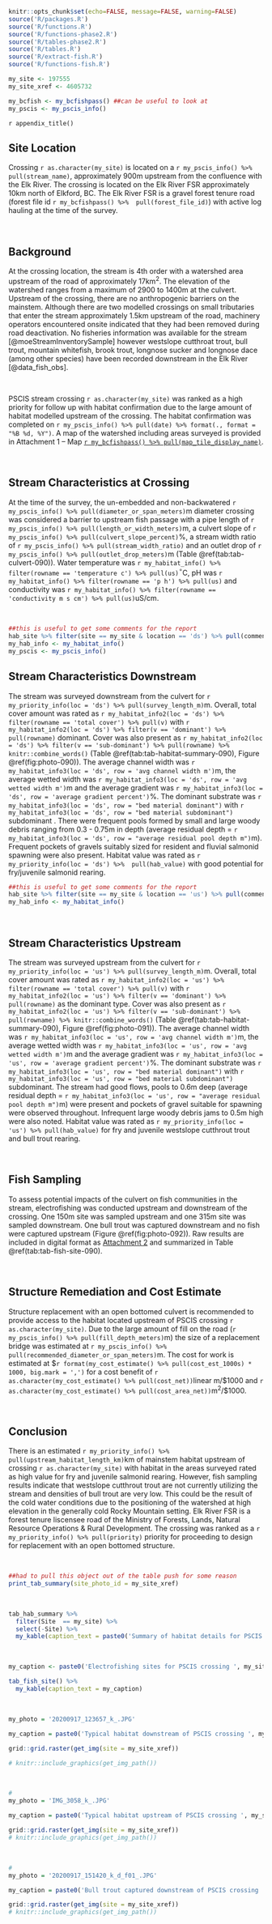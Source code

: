 
```r
knitr::opts_chunk$set(echo=FALSE, message=FALSE, warning=FALSE)
source('R/packages.R')
source('R/functions.R')
source('R/functions-phase2.R')
source('R/tables-phase2.R')
source('R/tables.R')
source('R/extract-fish.R')
source('R/functions-fish.R')


```



```r
my_site <- 197555
my_site_xref <- 4605732

```


```r
my_bcfish <- my_bcfishpass() ##can be useful to look at
my_pscis <- my_pscis_info()
```

`r appendix_title()`
<!-- `r paste0('# Appendix - Crossing ', my_site)`{-}  -->
<!-- `r paste0('**', my_overview_info() %>% pull(road_name), ' - ', my_overview_info() %>% pull(stream_name), '**')` -->


## Site Location {-}

Crossing `r as.character(my_site)` is located on a `r my_pscis_info() %>% pull(stream_name)`, approximately 900m upstream from the confluence with the Elk River. The crossing is located on the Elk River FSR approximately 10km north of Elkford, BC. The Elk River FSR is a gravel forest tenure road (forest file id `r my_bcfishpass() %>%  pull(forest_file_id)`) with active log hauling at the time of the survey. 


<br>

## Background {-}

At the crossing location, the stream is 4th order with a watershed area upstream of the road of approximately 17km^2^. The elevation of the watershed ranges from a maximum of 2900 to 1400m at the culvert. Upstream of the crossing, there are no anthropogenic barriers on the mainstem.  Although there are two modelled crossings on small tributaries that enter the stream approximately 1.5km upstream of the road, machinery operators encountered onsite indicated that they had been removed during road deactivation.  No fisheries information was available for the stream [@moeStreamInventorySample] however westslope cutthroat trout, bull trout, mountain whitefish, brook trout, longnose sucker and longnose dace (among other species) have been recorded downstream in the Elk River [@data_fish_obs].   

<br>

PSCIS stream crossing `r as.character(my_site)` was ranked as a high priority for follow up with habitat confirmation due to the large amount of habitat modelled upstream of the crossing. The habitat confirmation was completed on `r my_pscis_info() %>% pull(date) %>% format(., format = "%B %d, %Y")`. A map of the watershed including areas surveyed is provided in Attachment 1 – Map [`r my_bcfishpass() %>% pull(map_tile_display_name)`](`r my_mapsheet()`).

<br>

## Stream Characteristics at Crossing {-}

At the time of the survey, the un-embedded and non-backwatered `r my_pscis_info() %>% pull(diameter_or_span_meters)`m diameter crossing was considered a barrier to upstream fish passage with a pipe length of `r my_pscis_info() %>% pull(length_or_width_meters)`m, a culvert slope of `r my_pscis_info() %>% pull(culvert_slope_percent)`%, a stream width ratio of `r my_pscis_info() %>% pull(stream_width_ratio)` and an outlet drop of `r my_pscis_info() %>% pull(outlet_drop_meters)`m (Table \@ref(tab:tab-culvert-090)). Water temperature was `r my_habitat_info() %>% filter(rowname == 'temperature c') %>% pull(us)`$^\circ$C, pH was `r my_habitat_info() %>% filter(rowname == 'p h') %>% pull(us)` and conductivity was `r my_habitat_info() %>% filter(rowname == 'conductivity m s cm') %>% pull(us)`uS/cm.  

<br>


```r
##this is useful to get some comments for the report
hab_site %>% filter(site == my_site & location == 'ds') %>% pull(comments)
my_hab_info <- my_habitat_info()
my_pscis <- my_pscis_info() 
```
## Stream Characteristics Downstream {-}

The stream was surveyed downstream from the culvert for `r my_priority_info(loc = 'ds') %>% pull(survey_length_m)`m. Overall, total cover amount was rated as `r my_habitat_info2(loc = 'ds') %>% filter(rowname == 'total cover') %>% pull(v)` with  `r my_habitat_info2(loc = 'ds') %>% filter(v == 'dominant') %>% pull(rowname)` dominant. Cover was also present as `r my_habitat_info2(loc = 'ds') %>% filter(v == 'sub-dominant') %>% pull(rowname) %>% knitr::combine_words()` (Table \@ref(tab:tab-habitat-summary-090), Figure \@ref(fig:photo-090)). The average channel width was `r my_habitat_info3(loc = 'ds', row = 'avg channel width m')`m, the average wetted width was `r my_habitat_info3(loc = 'ds', row = 'avg wetted width m')`m and the average gradient was `r my_habitat_info3(loc = 'ds', row = 'average gradient percent')`%.  The dominant substrate was `r my_habitat_info3(loc = 'ds', row = "bed material dominant")` with `r my_habitat_info3(loc = 'ds', row = "bed material subdominant")` subdominant .  There were frequent pools formed by small and large woody debris ranging from 0.3 - 0.75m in depth (average residual depth = `r my_habitat_info3(loc = 'ds', row = "average residual pool depth m")`m). Frequent pockets of gravels suitably sized for resident and fluvial salmonid spawning were also present. Habitat value was rated as `r my_priority_info(loc = 'ds') %>%  pull(hab_value)` with good potential for fry/juvenile salmonid rearing.


```r
##this is useful to get some comments for the report
hab_site %>% filter(site == my_site & location == 'us') %>% pull(comments)
my_hab_info <- my_habitat_info()
```


<br>

## Stream Characteristics Upstream {-}

The stream was surveyed upstream from the culvert for `r my_priority_info(loc = 'us') %>% pull(survey_length_m)`m. Overall, total cover amount was rated as `r my_habitat_info2(loc = 'us') %>% filter(rowname == 'total cover') %>% pull(v)` with  `r my_habitat_info2(loc = 'us') %>% filter(v == 'dominant') %>% pull(rowname)` as the dominant type. Cover was also present as `r my_habitat_info2(loc = 'us') %>% filter(v == 'sub-dominant') %>% pull(rowname) %>% knitr::combine_words()` (Table \@ref(tab:tab-habitat-summary-090), Figure \@ref(fig:photo-091)). The average channel width was `r my_habitat_info3(loc = 'us', row = 'avg channel width m')`m, the average wetted width was `r my_habitat_info3(loc = 'us', row = 'avg wetted width m')`m and the average gradient was `r my_habitat_info3(loc = 'us', row = 'average gradient percent')`%.  The dominant substrate was `r my_habitat_info3(loc = 'us', row = "bed material dominant")` with `r my_habitat_info3(loc = 'us', row = "bed material subdominant")` subdominant. The stream had good flows, pools to 0.6m deep (average residual depth = `r my_habitat_info3(loc = 'us', row = "average residual pool depth m")`m) were present and pockets of gravel suitable for spawning were observed throughout.  Infrequent large woody debris jams to 0.5m high were also noted. Habitat value was rated as `r my_priority_info(loc = 'us') %>% pull(hab_value)` for fry and juvenile westslope cutthrout trout and bull trout rearing. 

<br>

## Fish Sampling {-}

To assess potential impacts of the culvert on fish communities in the stream, electrofishing was conducted upstream and downstream of the crossing.  One 150m site was sampled upstream and one 315m site was sampled downstream. One bull trout was captured downstream and no fish were captured upstream (Figure \@ref(fig:photo-092)).  Raw results are included in digital format as [Attachment 2](https://github.com/NewGraphEnvironment/fish_passage_elk_2020_reporting/raw/master/data/habitat_confirmations.xls) and summarized in Table \@ref(tab:tab-fish-site-090).

<br>

## Structure Remediation and Cost Estimate {-}

Structure replacement with an open bottomed culvert is recommended to provide access to the habitat located upstream of PSCIS crossing `r as.character(my_site)`.  Due to the large amount of fill on the road (`r my_pscis_info() %>% pull(fill_depth_meters)`m) the size of a replacement bridge was estimated at `r my_pscis_info() %>% pull(recommended_diameter_or_span_meters)`m. The cost for work is estimated at \$`r format(my_cost_estimate() %>% pull(cost_est_1000s) * 1000, big.mark = ',')` for a cost benefit of `r as.character(my_cost_estimate() %>% pull(cost_net))`linear m/\$1000 and `r as.character(my_cost_estimate() %>% pull(cost_area_net))`m^2^/\$1000.

<br>


## Conclusion {-}

There is an estimated `r my_priority_info() %>% pull(upstream_habitat_length_km)`km of mainstem habitat upstream of crossing `r as.character(my_site)` with habitat in the areas surveyed rated as high value for fry and juvenile salmonid rearing. However, fish sampling results indicate that westslope cutthrout trout are not currently utilizing the stream and densities of bull trout are very low.  This could be the result of the cold water conditions due to the positioning of the watershed at high elevation in the generally cold Rocky Mountain setting. Elk River FSR is a forest tenure liscensee road of the Ministry of Forests, Lands, Natural Resource Operations & Rural Development. The crossing was ranked as a `r my_priority_info() %>% pull(priority)` priority for proceeding to design for replacement with an open bottomed structure.

<br>

```r
##had to pull this object out of the table push for some reason
print_tab_summary(site_photo_id = my_site_xref)

```

<br>

```r
tab_hab_summary %>% 
  filter(Site  == my_site) %>% 
  select(-Site) %>% 
  my_kable(caption_text = paste0('Summary of habitat details for PSCIS crossing ', my_site, '.'))

```

<br>

```r
my_caption <- paste0('Electrofishing sites for PSCIS crossing ', my_site, '.')

tab_fish_site() %>% 
  my_kable(caption_text = my_caption)
```


<br>

```r
my_photo = '20200917_123657_k_.JPG'

my_caption = paste0('Typical habitat downstream of PSCIS crossing ', my_site, '.')

grid::grid.raster(get_img(site = my_site_xref))

# knitr::include_graphics(get_img_path())
```

<br>

```r

# 
my_photo = 'IMG_3058_k_.JPG'

my_caption = paste0('Typical habitat upstream of PSCIS crossing ', my_site, '.')

grid::grid.raster(get_img(site = my_site_xref))
# knitr::include_graphics(get_img_path())
```

<br>

```r

# 
my_photo = '20200917_151420_k_d_f01_.JPG'

my_caption = paste0('Bull trout captured downstream of PSCIS crossing ', my_site, '.')

grid::grid.raster(get_img(site = my_site_xref))
# knitr::include_graphics(get_img_path())
```



